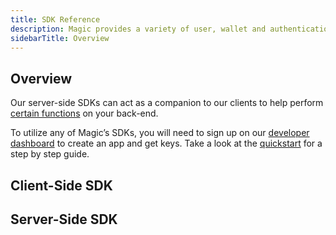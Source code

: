 ```yaml
---
title: SDK Reference
description: Magic provides a variety of user, wallet and authentication methods in multiple languages and frameworks for web and mobile.
sidebarTitle: Overview
---
```


## Overview

Our server-side SDKs can act as a companion to our clients to help perform [certain functions](/docs/embedded-wallet/api/server-side-sdks/overview#use-cases) on your back-end.

To utilize any of Magic’s SDKs, you will need to sign up on our [developer dashboard](https://dashboard.magic.link/) to create an app and get keys. Take a look at the [quickstart](/docs/embedded-wallet/quickstart/overview) for a step by step guide.

## ⁠Client-Side SDK

<CardGroup cols={3}>
  <Card title="Web" icon="js" href="/docs/embedded-wallet/api/client-side-sdks/web" horizontal iconType="solid"/>
  <Card title="React Native" icon="react" href="/docs/embedded-wallet/api/client-side-sdks/react-native" horizontal iconType="solid"/>
  <Card title="Android" icon="android" href="/docs/embedded-wallet/api/client-side-sdks/android" horizontal iconType="solid"/>
  <Card title="iOS" icon="apple" href="/docs/embedded-wallet/api/client-side-sdks/ios" horizontal iconType="solid"/>
  <Card title="Flutter" icon="flutter" href="/docs/embedded-wallet/api/client-side-sdks/flutter"horizontal  iconType="solid"/>
</CardGroup>

## Server-Side SDK
<CardGroup cols={3}>
  <Card title="Overview" icon="server" href="/docs/embedded-wallet/api/server-side-sdks/overview"horizontal  iconType="solid"/>
  <Card title="Python" icon="python" href="/docs/embedded-wallet/api/server-side-sdks/python" horizontal iconType="solid"/>
  <Card title="Node" icon="node-js" href="/docs/embedded-wallet/api/server-side-sdks/node" horizontal iconType="solid"/>
</CardGroup>
